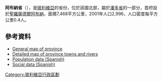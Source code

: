 '''阿布納省'''（{{lang-es|Provincia de Abuná}}），是[[玻利維亞|玻利維亞]]的省份，位於該國北部，屬於[[潘多省|潘多省]]的一部分，首府設於[[聖羅薩德爾阿布納|聖羅薩德爾阿布納]]，面積7,468平方公里，2001年人口2,996，人口密度每平方公里0.4人。

==參考資料==
*[https://web.archive.org/web/20081007150203/http://www.aguabolivia.org/situacionaguaX/Riego/mapas/pando/t_abuna.htm General map of province]
*[https://web.archive.org/web/20081009070120/http://www.aguabolivia.org/situacionaguaX/Riego/mapas/pando/abuna.htm Detailed map of province towns and rivers]
*[https://web.archive.org/web/20081010173558/http://www.ine.gov.bo/default.aspx Population data (Spanish)]
*[https://web.archive.org/web/20081009065850/http://www.ine.gov.bo/html/dfid/index.htm Social data (Spanish)]

{{coord|10|40|S|67|00|W|type:adm2nd_region:BO|display=title}}

{{Bolivia-geo-stub}}
{{玻利維亞省份}}

[[Category:玻利維亞行政區劃|Category:玻利維亞行政區劃]]